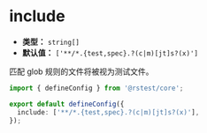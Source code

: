 # include

- **类型：** `string[]`
- **默认值：** `['**/*.{test,spec}.?(c|m)[jt]s?(x)']`

匹配 glob 规则的文件将被视为测试文件。

```ts title="rstest.config.ts"
import { defineConfig } from '@rstest/core';

export default defineConfig({
  include: ['**/*.{test,spec}.?(c|m)[jt]s?(x)'],
});
```

